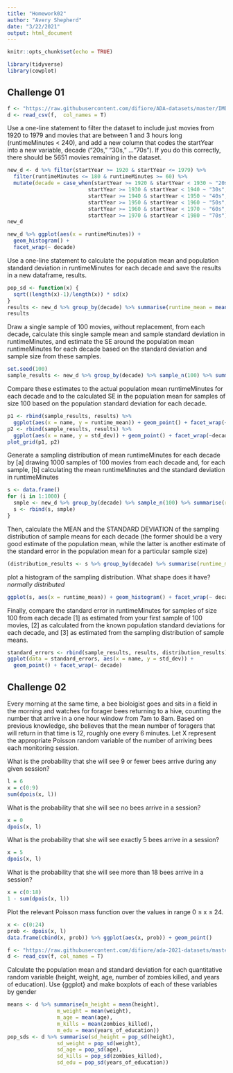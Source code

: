 ```yaml
---
title: "Homework02"
author: "Avery Shepherd"
date: "3/22/2021"
output: html_document
---
```


```r
knitr::opts_chunk$set(echo = TRUE)
```

```r
library(tidyverse)
library(cowplot)
```

## Challenge 01
```r
f <- "https://raw.githubusercontent.com/difiore/ADA-datasets/master/IMDB-movies.csv"
d <- read_csv(f,  col_names = T)
```

Use a one-line statement to filter the dataset to include just movies from 1920 to 1979 and movies that are between 1 and 3 hours long (runtimeMinutes < 240), and add a new column that codes the startYear into a new variable, decade (“20s,” “30s,” …“70s”). If you do this correctly, there should be 5651 movies remaining in the dataset.
```r
new_d <- d %>% filter(startYear >= 1920 & startYear <= 1979) %>% 
  filter(runtimeMinutes <= 180 & runtimeMinutes >= 60) %>% 
  mutate(decade = case_when(startYear >= 1920 & startYear < 1930 ~ "20s",
                          startYear >= 1930 & startYear < 1940 ~ "30s",
                          startYear >= 1940 & startYear < 1950 ~ "40s",
                          startYear >= 1950 & startYear < 1960 ~ "50s",
                          startYear >= 1960 & startYear < 1970 ~ "60s",
                          startYear >= 1970 & startYear < 1980 ~ "70s"))
new_d
```


```r
new_d %>% ggplot(aes(x = runtimeMinutes)) +
  geom_histogram() + 
  facet_wrap(~ decade)
```

Use a one-line statement to calculate the population mean and population standard deviation in runtimeMinutes for each decade and save the results in a new dataframe, results.
```r
pop_sd <- function(x) {
  sqrt((length(x)-1)/length(x)) * sd(x)
}
results <- new_d %>% group_by(decade) %>% summarise(runtime_mean = mean(runtimeMinutes), std_dev = pop_sd(runtimeMinutes), name = "pop")
results
```

Draw a single sample of 100 movies, without replacement, from each decade, calculate this single sample mean and sample standard deviation in runtimeMinutes, and estimate the SE around the population mean runtimeMinutes for each decade based on the standard deviation and sample size from these samples.
```r
set.seed(100)
sample_results <- new_d %>% group_by(decade) %>% sample_n(100) %>% summarise(runtime_mean = mean(runtimeMinutes), std_dev = sd(runtimeMinutes), name = "sample")
```

Compare these estimates to the actual population mean runtimeMinutes for each decade and to the calculated SE in the population mean for samples of size 100 based on the population standard deviation for each decade.
```r
p1 <- rbind(sample_results, results) %>% 
  ggplot(aes(x = name, y = runtime_mean)) + geom_point() + facet_wrap(~decade)
p2 <- rbind(sample_results, results) %>% 
  ggplot(aes(x = name, y = std_dev)) + geom_point() + facet_wrap(~decade)
plot_grid(p1, p2)
```

Generate a sampling distribution of mean runtimeMinutes for each decade by [a] drawing 1000 samples of 100 movies from each decade and, for each sample, [b] calculating the mean runtimeMinutes and the standard deviation in runtimeMinutes
```r
s <- data.frame()
for (i in 1:1000) {
  smple <- new_d %>% group_by(decade) %>% sample_n(100) %>% summarise(runtime_mean = mean(runtimeMinutes), std_dev = sd(runtimeMinutes), sample_num = i)
  s <- rbind(s, smple)
}
```

Then, calculate the MEAN and the STANDARD DEVIATION of the sampling distribution of sample means for each decade (the former should be a very good estimate of the population mean, while the latter is another estimate of the standard error in the population mean for a particular sample size)
```r
(distribution_results <- s %>% group_by(decade) %>% summarise(runtime_mean = mean(runtime_mean), std_dev = sd(std_dev), name = "distribution"))
```

plot a histogram of the sampling distribution. What shape does it have?
*normally distributed*
```r
ggplot(s, aes(x = runtime_mean)) + geom_histogram() + facet_wrap(~ decade)
```

Finally, compare the standard error in runtimeMinutes for samples of size 100 from each decade [1] as estimated from your first sample of 100 movies, [2] as calculated from the known population standard deviations for each decade, and [3] as estimated from the sampling distribution of sample means.
```r
standard_errors <- rbind(sample_results, results, distribution_results)
ggplot(data = standard_errors, aes(x = name, y = std_dev)) + 
  geom_point() + facet_wrap(~ decade)
```

## Challenge 02
Every morning at the same time, a bee bioloigist goes and sits in a field in the morning and watches for forager bees returning to a hive, counting the number that arrive in a one hour window from 7am to 8am. Based on previous knowledge, she believes that the mean number of foragers that will return in that time is 12, roughly one every 6 minutes. Let X represent the appropriate Poisson random variable of the number of arriving bees each monitoring session.

What is the probability that she will see 9 or fewer bees arrive during any given session?
```r
l = 6
x = c(0:9)
sum(dpois(x, l))
```

What is the probability that she will see no bees arrive in a session?
```r
x = 0
dpois(x, l)
```

What is the probability that she will see exactly 5 bees arrive in a session?
```r
x = 5
dpois(x, l)
```

What is the probability that she will see more than 18 bees arrive in a session?
```r
x = c(0:18)
1 - sum(dpois(x, l))
```

Plot the relevant Poisson mass function over the values in range 0 ≤ x ≤ 24.
```r
x <- c(0:24)
prob <- dpois(x, l)
data.frame(cbind(x, prob)) %>% ggplot(aes(x, prob)) + geom_point()
```


```r
f <- "https://raw.githubusercontent.com/difiore/ada-2021-datasets/master/zombies.csv"
d <- read_csv(f, col_names = T)
```

Calculate the population mean and standard deviation for each quantitative random variable (height, weight, age, number of zombies killed, and years of education). Use {ggplot} and make boxplots of each of these variables by gender
```r
means <- d %>% summarise(m_height = mean(height), 
                m_weight = mean(weight), 
                m_age = mean(age), 
                m_kills = mean(zombies_killed), 
                m_edu = mean(years_of_education))
pop_sds <- d %>% summarise(sd_height = pop_sd(height), 
                sd_weight = pop_sd(weight),
                sd_age = pop_sd(age),
                sd_kills = pop_sd(zombies_killed),
                sd_edu = pop_sd(years_of_education))

```


```r

```


```r

```


```r

```


```r

```


```r

```


```r

```